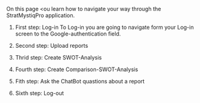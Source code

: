 On this page <ou learn how to navigate your way through the StratMystiqPro application. 

1. First step: Log-in
To Log-in you are going to navigate form your Log-in screen to the Google-authentication field. 

2. Second step: Upload reports

3. Thrid step: Create SWOT-Analysis

4. Fourth step: Create Comparison-SWOT-Analysis

5. Fith step: Ask the ChatBot quastions about a report 

6. Sixth step: Log-out 

